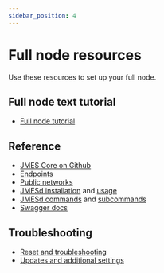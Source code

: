 ```yaml
---
sidebar_position: 4
---
```



# Full node resources

Use these resources to set up your full node. 

## Full node text tutorial

- [Full node tutorial](./run-a-full-jmes-node/system-config.mdx)

## Reference

- [JMES Core on Github](https://github.com/jmesworld/core)
- [Endpoints](../develop/endpoints.mdx)
- [Public networks](./run-a-full-jmes-node/join-a-network.mdx#join-a-public-network)
- [JMESd installation](../develop/jmesd/install-jmesd.mdx) and [usage](../develop/jmesd/using-jmesd.mdx)
- [JMESd commands](../develop/jmesd/commands.mdx) and [subcommands](../develop/jmesd/subcommands.mdx)
- [Swagger docs](../develop/swagger.mdx)

## Troubleshooting

- [Reset and troubleshooting](./run-a-full-jmes-node/troubleshoot.mdx)
- [Updates and additional settings](./run-a-full-jmes-node/updates-and-additional.mdx)